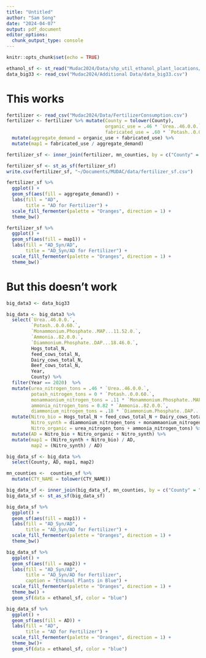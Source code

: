 ```yaml
---
title: "Untitled"
author: "Sam Song"
date: "2024-04-07"
output: pdf_document
editor_options: 
  chunk_output_type: console
---
```


```r
knitr::opts_chunk$set(echo = TRUE)

ethanol_sf <- st_read("Mudac2024/Data/shp_util_ethanol_plant_locations/ethanol_plants.shp")
data_big33 <- read_csv("Mudac2024/Additional Data/data_big33.csv")
```

# This works 
```r
fertilizer <- read_csv("Mudac2024/Data/FertilizerConsumption.csv")
fertilizer <- fertilizer %>% mutate(County = tolower(County),
                                    organic_use = .46 * `Urea..46.0.0.` + .82 * `Ammonia..82.0.0.`,
                                    fabricated_use = .60 * `Potash..0.0.60.` + .11 * .52 * `Monammonium.Phosphate..MAP...11.52.0.` + .18 * .46 * `Diammonium.Phosphate..DAP...18.46.0.`) %>%
  mutate(aggregate_demand = organic_use + fabricated_use) %>%
  mutate(map1 = fabricated_use / aggregate_demand)

fertilizer_sf <- inner_join(fertilizer, mn_counties, by = c("County" = "CTY_NAME"))

fertilizer_sf <- st_as_sf(fertilizer_sf)
write.csv(fertilizer_sf, "~/Documents/MUDAC/data/fertilizer_sf.csv")

fertilizer_sf %>%
  ggplot() +
  geom_sf(aes(fill = aggregate_demand)) +
  labs(fill = "AD",
       title = "AD for Fertilizer") +
  scale_fill_fermenter(palette = "Oranges", direction = 1) +
  theme_bw()

fertilizer_sf %>%
  ggplot() +
  geom_sf(aes(fill = map1)) +
  labs(fill = "AD_Syn/AD",
       title = "AD_Syn/AD for Fertilizer") +
  scale_fill_fermenter(palette = "Oranges", direction = 1) +
  theme_bw() 
```

# But this doesn't work


```r

big_data3 <- data_big33

big_data <- big_data3 %>%
  select(`Urea..46.0.0.`,
         `Potash..0.0.60.`,
         `Monammonium.Phosphate..MAP...11.52.0.`,
         `Ammonia..82.0.0.`,
         `Diammonium.Phosphate..DAP...18.46.0.`,
         Hogs_total_N,
         feed_cows_total_N,
         Dairy_cows_total_N,
         Beef_cows_total_N,
         Year,
         County) %>%
  filter(Year == 2020)  %>%
  mutate(urea_nitrogen_tons = .46 * `Urea..46.0.0.`,
         potash_nitrogen_tons = 0 * `Potash..0.0.60.`,
         monammaonium_nitrogen_tons = .11 * `Monammonium.Phosphate..MAP...11.52.0.`,
         ammonia_nitrogen_tons = 0.82 * `Ammonia..82.0.0.`,
         diammonium_nitrogen_tons = .18 * `Diammonium.Phosphate..DAP...18.46.0.`) %>%
  mutate(Nitro_bio = Hogs_total_N + feed_cows_total_N + Dairy_cows_total_N + Beef_cows_total_N,
         Nitro_synth = diammonium_nitrogen_tons + monammaonium_nitrogen_tons,
         Nitro_organic = urea_nitrogen_tons + ammonia_nitrogen_tons) %>%
  mutate(AD = Nitro_bio + Nitro_organic + Nitro_synth) %>%
  mutate(map1 = (Nitro_synth + Nitro_bio) / AD,
         map2 = (Nitro_synth) / AD)

big_data_sf <- big_data %>%
  select(County, AD, map1, map2)

mn_counties <-  counties_sf %>%
  mutate(CTY_NAME = tolower(CTY_NAME))

big_data_sf <- inner_join(big_data_sf, mn_counties, by = c("County" = "CTY_NAME"))
big_data_sf <- st_as_sf(big_data_sf) 

big_data_sf %>%
  ggplot() +
  geom_sf(aes(fill = map1)) +
  labs(fill = "AD_Syn/AD",
       title = "AD_Syn/AD for Fertilizer") +
  scale_fill_fermenter(palette = "Oranges", direction = 1) +
  theme_bw()

big_data_sf %>%
  ggplot() +
  geom_sf(aes(fill = map2)) +
  labs(fill = "AD_Syn/AD",
       title = "AD_Syn/AD for Fertilizer",
       caption = "Ethanol Plants in Blue") +
  scale_fill_fermenter(palette = "Oranges", direction = 1) +
  theme_bw() +
  geom_sf(data = ethanol_sf, color = "blue") 

big_data_sf %>%
  ggplot() +
  geom_sf(aes(fill = AD)) +
  labs(fill = "AD",
       title = "AD for Fertilizer") +
  scale_fill_fermenter(palette = "Oranges", direction = 1) +
  theme_bw()+
  geom_sf(data = ethanol_sf, color = "blue")
 ```


